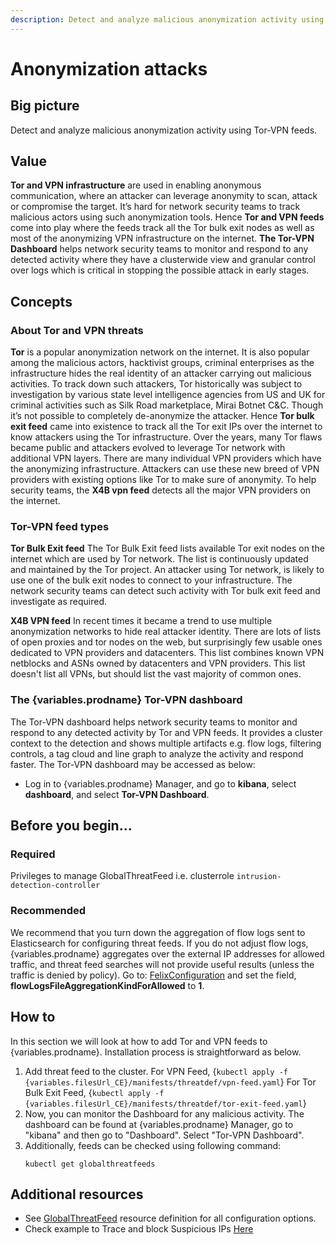 ```yaml
---
description: Detect and analyze malicious anonymization activity using Tor-VPN feeds.
---
```



# Anonymization attacks

## Big picture

Detect and analyze malicious anonymization activity using Tor-VPN feeds.

## Value

**Tor and VPN infrastructure** are used in enabling anonymous communication, where an attacker can leverage anonymity to scan, attack or compromise the target. It’s hard for network security teams to track malicious actors using such anonymization tools. Hence **Tor and VPN feeds** come into play where the feeds track all the Tor bulk exit nodes as well as most of the anonymizing VPN infrastructure on the internet. **The Tor-VPN Dashboard** helps network security teams to monitor and respond to any detected activity where they have a clusterwide view and granular control over logs which is critical in stopping the possible attack in early stages.

## Concepts

### About Tor and VPN threats

**Tor** is a popular anonymization network on the internet. It is also popular among the malicious actors, hacktivist groups, criminal enterprises as the infrastructure hides the real identity of an attacker carrying out malicious activities. To track down such attackers, Tor historically was subject to investigation by various state level intelligence agencies from US and UK for criminal activities such as Silk Road marketplace, Mirai Botnet C&C. Though it’s not possible to completely de-anonymize the attacker. Hence **Tor bulk exit feed** came into existence to track all the Tor exit IPs over the internet to know attackers using the Tor infrastructure.
Over the years, many Tor flaws became public and attackers evolved to leverage Tor network with additional VPN layers. There are many individual VPN providers which have the anonymizing infrastructure. Attackers can use these new breed of VPN providers with existing options like Tor to make sure of anonymity. To help security teams, the **X4B vpn feed** detects all the major VPN providers on the internet.

### Tor-VPN feed types

**Tor Bulk Exit feed**
The Tor Bulk Exit feed lists available Tor exit nodes on the internet which are used by Tor network. The list is continuously updated and maintained by the Tor project. An attacker using Tor network, is likely to use one of the bulk exit nodes to connect to your infrastructure. The network security teams can detect such activity with Tor bulk exit feed and investigate as required.

**X4B VPN feed**
In recent times it became a trend to use multiple anonymization networks to hide real attacker identity. There are lots of lists of open proxies and tor nodes on the web, but surprisingly few usable ones dedicated to VPN providers and datacenters. This list combines known VPN netblocks and ASNs owned by datacenters and VPN providers. This list doesn't list all VPNs, but should list the vast majority of common ones.

### The {variables.prodname} Tor-VPN dashboard

The Tor-VPN dashboard helps network security teams to monitor and respond to any detected activity by Tor and VPN feeds. It provides a cluster context to the detection and shows multiple artifacts e.g. flow logs, filtering controls, a tag cloud and line graph to analyze the activity and respond faster.
The Tor-VPN dashboard may be accessed as below:

- Log in to {variables.prodname} Manager, and go to **kibana**, select **dashboard**, and select **Tor-VPN Dashboard**.

## Before you begin...

### Required

Privileges to manage GlobalThreatFeed i.e. clusterrole `intrusion-detection-controller`

### Recommended

We recommend that you turn down the aggregation of flow logs sent to Elasticsearch for configuring threat feeds. If you do not adjust flow logs, {variables.prodname} aggregates over the external IP addresses for allowed traffic, and threat feed searches will not provide useful results (unless the traffic is denied by policy). Go to: [FelixConfiguration](../reference/resources/felixconfig.mdx) and set the field, **flowLogsFileAggregationKindForAllowed** to **1**.

## How to

In this section we will look at how to add Tor and VPN feeds to {variables.prodname}. Installation process is straightforward as below.

1. Add threat feed to the cluster.
   For VPN Feed,
   <CodeBlock language='shell'>
   {`kubectl apply -f {variables.filesUrl_CE}/manifests/threatdef/vpn-feed.yaml`}
   </CodeBlock>
   For Tor Bulk Exit Feed,
   <CodeBlock language='shell'>
   {`kubectl apply -f {variables.filesUrl_CE}/manifests/threatdef/tor-exit-feed.yaml`}
   </CodeBlock>
2. Now, you can monitor the Dashboard for any malicious activity. The dashboard can be found at {variables.prodname} Manager, go to "kibana" and then go to "Dashboard". Select "Tor-VPN Dashboard".
3. Additionally, feeds can be checked using following command:
   ```shell
   kubectl get globalthreatfeeds
   ```

## Additional resources

- See [GlobalThreatFeed](../reference/resources/globalthreatfeed.mdx) resource definition for all configuration options.
- Check example to Trace and block Suspicious IPs [Here](suspicious-ips.mdx)
